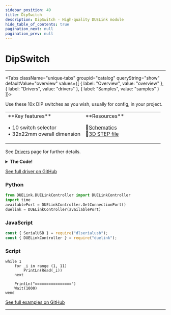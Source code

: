 ```yaml
---
sidebar_position: 49
title: DipSwitch
description: DipSwitch - High-quality DUELink module
hide_table_of_contents: true
pagination_next: null
pagination_prev: null
---
```



# DipSwitch

<ImageSection 
  product="hidipswitch-b"
  tagline="10x Config DIP Switches"
/>

---

<Tabs className="unique-tabs" groupid="catalog" queryString="show" defaultValue="overview"
  values={[
    {
        label: "Overview",
        value: "overview"
    },
    {
        label: "Drivers",
        value: "drivers"
    },
    {
        label: "Samples",
        value: "samples"
    }
]}>

<TabItem value="overview">

Use these 10x DIP switches as you wish, usually for config, in your project.

<table><td width='50%'>
**Key features**

• 10 switch selector<br/>
• 32x22mm overall dimension<br/>

</td><td width='50%'>
**Resources**
 
📄<a href="/sch/gdl-hidipswitch-b.pdf">Schematics</a><br/>
🔩<a href="/3d/gdl-hidipswitch-b.step">3D STEP file</a><br/>
</td></table>

</TabItem>

<TabItem value="drivers">

See [Drivers](/docs/engine/drivers) page for further details.

<details>
<summary><strong>The Code!</strong></summary>

**DipSwitch Driver**

```batch
##### DipSwitch Driver #####

fn DVer()
    return 1.0
fend

fn Read(i)
    if i > 10 || i < 1
        return 0            
    end
    
    return !DRead(i, 1)
fend

#########################
```

</details>

[See full driver on GitHub](https://github.com/ghi-electronics/duelink-website/tree/main/static/code/drivers)

</TabItem>

<TabItem value="samples">

### Python

```python
from DUELink.DUELinkController import DUELinkController
import time
availablePort = DUELinkController.GetConnectionPort()
duelink = DUELinkController(availablePort)
```

### JavaScript

```javascript
const { SerialUSB } = require("dlserialusb");
const { DUELinkController } = require("duelink");
```

### Script

```batch
while 1
    for _i in range (1, 11)
        PrintLn(Read(_i))
    next
    
    PrintLn("================")
    Wait(1000)
wend

```

[See full examples on GitHub](https://github.com/ghi-electronics/duelink-website/tree/main/static/code/samples)

</TabItem>

</Tabs>

---

<OrderSection
    product="DUELink DipSwitch"
    partnumber="GDL-HIDIPSWITCH-B"
    price="$0.00"
/>
